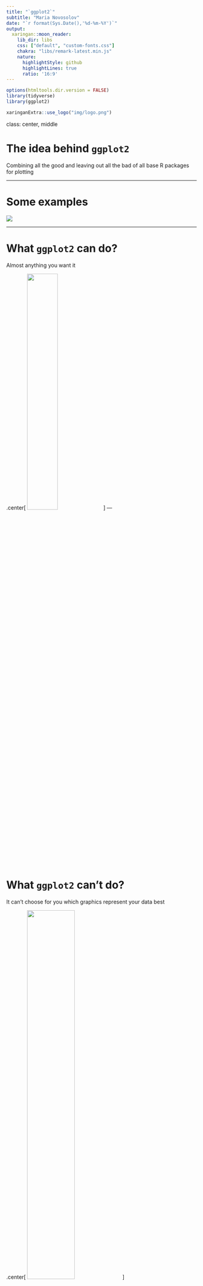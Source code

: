```yaml
---
title: "`ggplot2`"
subtitle: "Maria Novosolov"
date: "`r format(Sys.Date(),'%d-%m-%Y')`"
output:
  xaringan::moon_reader:
    lib_dir: libs
    css: ["default", "custom-fonts.css"]
    chakra: "libs/remark-latest.min.js"
    nature:
      highlightStyle: github
      highlightLines: true
      ratio: '16:9'
---
```


```r
options(htmltools.dir.version = FALSE)
library(tidyverse)
library(ggplot2)
```

```r
xaringanExtra::use_logo("img/logo.png")
```

class: center, middle

# The idea behind `ggplot2`

Combining all the good and leaving out all the bad of all base R packages for plotting

---

# Some examples

![](img/Picture1.png)

---

# What `ggplot2` can do?

Almost anything you want it

.center[
<img src="img/15912721.png" width=40%>
]
---

# What `ggplot2` can't do?

It can't choose for you which graphics represent your data best

.center[
<img src="img/choose_graphics.jpg" width=50%>
]

---

# The basics of `ggplot2`

* Based on the Grammar of Graphics (Wilkinson, 2005)

* Based on a layer system

* Flexible set of components for creating any type of graphics

---

# Specification

Components of a graphic:

* **DATA** - the dataset that will be used for the other components

* **TRANS** - variable transformation

* **SCALE** - scale transformation

* **ELEMENT** - graphs and their aesthetic attributes

* **COORD** - a coordinate system

* **GUIDE** - one or more guides

---

class: center, middle

## Install the package using `install.packages("ggplot2")`

## load the package with `library(ggplot2)`

---

# Two options of working with the package

**`qplot()`** - quick and dirty plotting. Limitted options

**`ggplot()`** - base function for more versetile plotting

---

.center[
# `qplot()`
]

* Syntex similar the the `base` R `plot()`

* **x** == predictor

* **y** == response

* **data** == the data frame that holds the variables to plot

```r
qplot(x,y,data = mydata)
```

---

# Example using the `iris` dataset


```r
qplot(x = Sepal.Width,y = Petal.Width,data = iris)
```

---
# The building blocks of `ggplot()`


A .green[**plot**] is made up of multiple layers. 

A .green[**layer**] consists of data, a set of
mappings between variables and
.green[**aes**]thetics, a .green[**geom**]etric object and a
.green[**stat**]istical transformation.

.green[**Scales**] control the details of the mapping.
All components are independent and
reusable.

---

# Adventages of the layers system

* Change a single feature at a time

* Create new types of plots on the fly

* Cure against immobility

* Developers can easily develop new layers without affecting other layers

---

class: inverse, center, middle

# Lets dive into the syntex


![](img/dive.png)

---

# Anatomy of the plot

1. .green[**Data**] – the dataset name that you want to present

2. .green[**Aesthetics**] – the variables you want to use in the plot

3. .green[**Geom**] – the type of plot you want do

4. **Themes** – control presentation of non-data elements

5. **Stat** – statistical transformations 

6. **Scale** – define parameters of the plot (exp: x-axis, color, etc.)

.bottom-left[
*The green variables are mandatory to create a plot
]
---

# 1. Data

In `ggplot()` you always have to specify what data you are using for the plot.

Thus, you always work with data.frames/tibbles

```r
ggplot(data = iris,aes(x = Sepal.Width,y = Petal.Width))
```

.footnote[
*R function are placment based which means it anticipates the parameters type based on location. So you dont have to write "data", "x", "y" if you place them in the right place
]
---

# 2. Aesthetic mapping

In `ggplot()` land it means "something you can see" and it includes:

* Position (x and y)

* Color (a name of a color or a vector that will be used for color)

* Fill (a name of a color or a vector that will be used for color)

* Shape (a name of a shape or a vector that will be used for shape)

* Line type

* Size

---

# 3. Geometric obejs aka `geom`

* A geom can only display certain aesthetics

* A plot must have at least one geom but there is no upper limit

---

# Lets look at some examples using **PanTHERIA** dataset

**Load the data**

```r
pantheria<- read_csv("data/sub_PanTHERIA.csv") %>% 
  na.omit() %>% mutate(HabitatBreadth = as.character(HabitatBreadth))
pantheria
```

---
## `geom_histogram()`


```r
ggplot(pantheria,aes(x = log10(AdultBodyMass)))+
  geom_histogram()
```

---

## `geom_point()`

```r
ggplot(pantheria,aes(log10(AdultBodyMass),log10(LitterSize)))+
  geom_point()
```

---

# 4. Statistical Transformations

* Each geom has a default statistic, but these can be changed

* plots, such as boxplots, barplot, prediction lines etc. require statistical transformations

---

# Example

```r
ggplot(pantheria,aes(Order,log10(AdultBodyMass)))+
  geom_bar()
```


.bottom-left[
The defult statistics for `geom_bar()` is a histogram count. 
]
---

**The fix**

```r
ggplot(pantheria,aes(Order,log10(AdultBodyMass)))+
  geom_bar(stat = "identity")
```

---

# 5. Scales

* Control mapping from data to aesthetic attributes

* One scale per aesthetic

* general syntex: `scale_<aesthetic>_<type>`


---

# Examples

### Plotting using defult colors

```r
ggplot(pantheria,aes(log10(AdultBodyMass),log10(LitterSize),
                     color = ActivityCycle))+
  geom_point()

```

---
### Plotting with `scale` option

**Scale color using `RColorBrewer`**
```r
library(RColorBrewer)
ggplot(pantheria,aes(log10(AdultBodyMass),log10(LitterSize),
                     color = ActivityCycle))+
  geom_point()+
  scale_color_brewer(palette = "Dark2") #<<
```

---

## Scaling something that is not defined does nothing

```r
ggplot(pantheria,aes(log10(AdultBodyMass),log10(LitterSize),
                     color = ActivityCycle))+
  geom_point()+
  scale_color_brewer(palette = "Dark2")+
  scale_shape()
```

---
## So how to scale shape?

```r
ggplot(pantheria,aes(log10(AdultBodyMass),log10(LitterSize),
                     color = ActivityCycle,shape = ActivityCycle))+ #<<
  geom_point()+
  scale_color_brewer(palette = "Dark2")+
  scale_shape()
```

---
.center[
```r
ggplot(pantheria,aes(log10(AdultBodyMass),log10(LitterSize),
                     color = ActivityCycle,shape = ActivityCycle))+
  geom_point()+
  scale_color_brewer(palette = "Dark2")+
  scale_shape()
```
]

---

# 6. Faceting

* Lay out multiple plots on a page

* Plot subsets into different panels

### **Formula options**


<img src="img/faceting_formula.png" width=50%>


---

## Example

Plot the litter size as a function of body mass for each trophic level seperatly while keeping the shape-color scaling for acticity cycle

`facet_wrap()`: define subsets as the levels of a single grouping variable

```r
ggplot(pantheria,aes(log10(AdultBodyMass),log10(LitterSize),
                     color = ActivityCycle,shape = ActivityCycle))+
  geom_point()+
  scale_color_brewer(palette = "Dark2")+
  scale_shape()+
  facet_wrap(TrophicLevel~.) #<<
```

---
.center[
```r
ggplot(pantheria,aes(log10(AdultBodyMass),log10(LitterSize),
                     color = ActivityCycle,shape = ActivityCycle))+
  geom_point()+
  scale_color_brewer(palette = "Dark2")+
  scale_shape()+
  facet_wrap(TrophicLevel~.) #<<
```
]

---

`facet_grid()`: define subsets as the crossing of two grouping variables

```r
ggplot(pantheria,aes(log10(AdultBodyMass),log10(LitterSize),
                     color = ActivityCycle,shape = ActivityCycle))+
  geom_point()+
  scale_color_brewer(palette = "Dark2")+
  scale_shape()+
  facet_grid(TrophicLevel~HabitatBreadth) #<<
```

---
.center[
```r
ggplot(pantheria,aes(log10(AdultBodyMass),log10(LitterSize),
                     color = ActivityCycle,shape = ActivityCycle))+
  geom_point()+
  scale_color_brewer(palette = "Dark2")+
  scale_shape()+
  facet_grid(TrophicLevel~HabitatBreadth) #<<
```
]

---

### Scale axis in facet

When you have different values for the x or y axis in your data you need to scale it when faceting

<img src="img/facets_scale.png" width=50%>

* The axis are fixed by defult

---

## Example

```r
ggplot(pantheria,aes(log10(AdultBodyMass),log10(LitterSize),
                     color = ActivityCycle,shape = ActivityCycle))+
  geom_point()+
  scale_color_brewer(palette = "Dark2")+
  scale_shape()+
  facet_grid(TrophicLevel~HabitatBreadth,scales = "free") #<<
```

---
.center[
```r
ggplot(pantheria,aes(log10(AdultBodyMass),log10(LitterSize),
                     color = ActivityCycle,shape = ActivityCycle))+
  geom_point()+
  scale_color_brewer(palette = "Dark2")+
  scale_shape()+
  facet_grid(TrophicLevel~HabitatBreadth,scales = "free") #<<
```
]

---

# 7. Themes

* handles non-data plot elements such as:
    * Axis labels
    * Plot background
    * Facet label background
    * Legend appearance
---

## Example

```r
ggplot(pantheria,aes(log10(AdultBodyMass),log10(LitterSize),
                     color = ActivityCycle,shape = ActivityCycle))+
  geom_point()+
  scale_color_brewer(palette = "Dark2")+
  scale_shape()+
  facet_grid(TrophicLevel~HabitatBreadth,scales = "free") +
  theme_light()#<<
```

---
.center[
```r
ggplot(pantheria,aes(log10(AdultBodyMass),log10(LitterSize),
                     color = ActivityCycle,shape = ActivityCycle))+
  geom_point()+
  scale_color_brewer(palette = "Dark2")+
  scale_shape()+
  facet_grid(TrophicLevel~HabitatBreadth,scales = "free") +
  theme_light()#<<
```
]

---
```r
ggplot(pantheria,aes(log10(AdultBodyMass),log10(LitterSize),
                     color = ActivityCycle,shape = ActivityCycle))+
  geom_point()+
  scale_color_brewer(palette = "Dark2")+
  scale_shape()+
  facet_grid(TrophicLevel~HabitatBreadth,scales = "free") +
  theme_light()+
  theme(legend.position = "none")#<<
```

---
.center[
```r
ggplot(pantheria,aes(log10(AdultBodyMass),log10(LitterSize),
                     color = ActivityCycle,shape = ActivityCycle))+
  geom_point()+
  scale_color_brewer(palette = "Dark2")+
  scale_shape()+
  facet_grid(TrophicLevel~HabitatBreadth,scales = "free") +
  theme_light()+
  theme(legend.position = "none")#<<
```
]

---

# 8. Position adjustments

* Tweak positioning of geometric objects

* Avoid overlaps

---

## Example

If we add fill to the barplot from before without position adjusment we see that the parameters are stacked one on top of each other 

```r
ggplot(pantheria,aes(Order,log10(AdultBodyMass),fill = ActivityCycle))+
  geom_bar(stat = "identity")
  
```

---

**To put them one next to the other we will use `position_dodge()`
```r
ggplot(pantheria,aes(Order,log10(AdultBodyMass),fill = ActivityCycle))+
  geom_bar(stat = "identity",width = 0.6,
           position = position_dodge(width = 1))#<<
```

---

# `position_jitter()`

**Avoid overplotting by jittering points**

This is useful for **boxplot** and **violin** plot
```r
ggplot(pantheria,aes(ActivityCycle,log10(AdultBodyMass)))+
  geom_boxplot()+
  geom_jitter(alpha = 0.6,width = 0.2)#<<

```

---
.center[
```r
ggplot(pantheria,aes(ActivityCycle,log10(AdultBodyMass)))+
  geom_boxplot()+
  geom_jitter(alpha = 0.6,width = 0.2)#<<

```
]

---

# Summary

* Allows creating high quality plots
* Many options
* Many blogs and webpages explaining how to do different plots in ggplot
* Disadvantage – takes time to learn the grammar

### The book:
https://ggplot2-book.org/

---

# Useful links
* https://bradleyboehmke.github.io/tutorials/barchart
* http://www.sthda.com/english/wiki/ggplot2-barplots-quick-start-guide-r-software-and-data-visualization
* color pallete generator: https://coolors.co/
